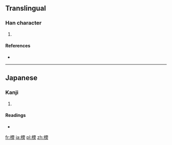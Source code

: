 ==Translingual==

===Han character===
{{Han char|rn=75|rad=木|as=10|sn=14|four=|canj=木一尸火 (DMSF), 木一田火 (DMWF), XX木一田 (XXDMW)}}

# {{defn|Han|sort=木10}}

====References====
* {{Han ref|kx=0551.181|hdz=21273.071|uh=6A2E|ud=27182}}

----

==Japanese==

===Kanji===
{{ja-kanji|grade=|rs=木10}}

# {{defn|lang=ja|sort=木10}}

====Readings====
* {{ja-readings|on=|kun=[[ほくそ]] (hokuso)}}

[[fr:樮]]
[[ja:樮]]
[[pl:樮]]
[[zh:樮]]
